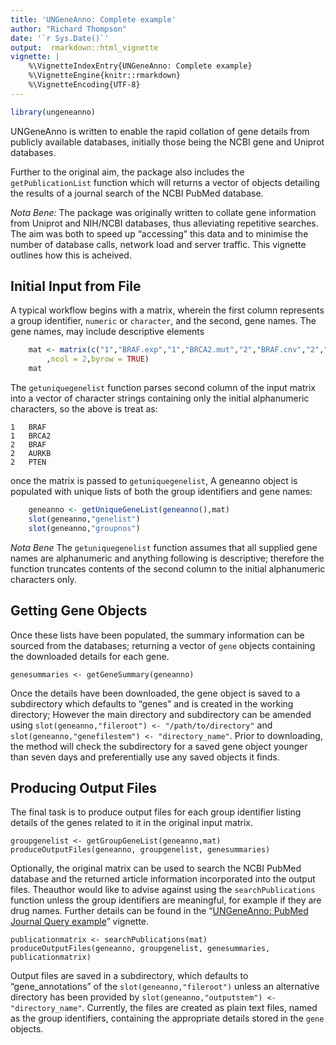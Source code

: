```yaml
---
title: 'UNGeneAnno: Complete example'
author: "Richard Thompson"
date: '`r Sys.Date()`'
output:  rmarkdown::html_vignette
vignette: |
    %\VignetteIndexEntry{UNGeneAnno: Complete example} 
    %\VignetteEngine{knitr::rmarkdown} 
    %\VignetteEncoding{UTF-8}
---
```


```r
library(ungeneanno)
```

UNGeneAnno is written to enable the rapid collation of gene details from publicly available databases, initially those being the NCBI gene and Uniprot databases. 

Further to the original aim, the package also includes the `getPublicationList` function which will returns a vector of objects detailing the results of a journal search of the NCBI PubMed database.

*Nota Bene:* The package was originally written to collate gene information from Uniprot and NIH/NCBI databases, thus alleviating repetitive searches. The aim was both to speed up "accessing" this data and to minimise the number of database calls, network load and server traffic. This vignette outlines how this is acheived.


## Initial Input from File
A typical workflow begins with a matrix, wherein the first column represents a group identifier, `numeric` or `character`, and the second, gene names. The gene names, may include descriptive elements

```r
    mat <- matrix(c("1","BRAF.exp","1","BRCA2.mut","2","BRAF.cnv","2","AURKB.mut","2","PTEN.exp")
        ,ncol = 2,byrow = TRUE)
    mat
```

The `getuniquegenelist` function parses second column of the input matrix into a vector of character strings containing only the initial alphanumeric characters, so the above is treat as:

    1   BRAF
    1   BRCA2
    2   BRAF
    2   AURKB
    2   PTEN

once the matrix is passed to `getuniquegenelist`, A geneanno object is populated with unique lists of both the group identifiers and gene names:

```r
    geneanno <- getUniqueGeneList(geneanno(),mat)
    slot(geneanno,"genelist")
    slot(geneanno,"groupnos")
```

*Nota Bene* The `getuniquegenelist` function assumes that all supplied gene names are alphanumeric and anything following is descriptive; therefore the function truncates contents of the second column to the initial alphanumeric characters only.


## Getting Gene Objects
Once these lists have been populated, the summary information can be sourced from the databases; returning a vector of `gene` objects containing the downloaded details for each gene.

    genesummaries <- getGeneSummary(geneanno)

Once the details have been downloaded, the gene object is saved to a subdirectory which defaults to "genes" and is created in the working directory; However the main directory and subdirectory can be amended using `slot(geneanno,"fileroot") <- "/path/to/directory"` and  `slot(geneanno,"genefilestem") <- "directory_name"`.
Prior to downloading, the method will check the subdirectory for a saved gene object younger than seven days and preferentially use any saved objects it finds. 

## Producing Output Files
The final task is to produce output files for each group identifier listing details of the genes related to it in the original input matrix.

    groupgenelist <- getGroupGeneList(geneanno,mat)
    produceOutputFiles(geneanno, groupgenelist, genesummaries)

Optionally, the original matrix can be used to search the NCBI PubMed database and the returned article information incorporated into the output files. Theauthor would like to advise against using the `searchPublications` function unless the group identifiers are meaningful, for example if they are drug names. Further details can be found in the "[UNGeneAnno: PubMed Journal Query example](PubMed_Query_Example.html)" vignette.

    publicationmatrix <- searchPublications(mat)
    produceOutputFiles(geneanno, groupgenelist, genesummaries, publicationmatrix)

Output files are saved in a subdirectory, which defaults to "gene_annotations" of the `slot(geneanno,"fileroot")` unless an alternative directory has been provided by `slot(geneanno,"outputstem") <- "directory_name"`.
Currently, the files are created as plain text files, named as the group identifiers,  containing the appropriate details stored in the `gene` objects.
